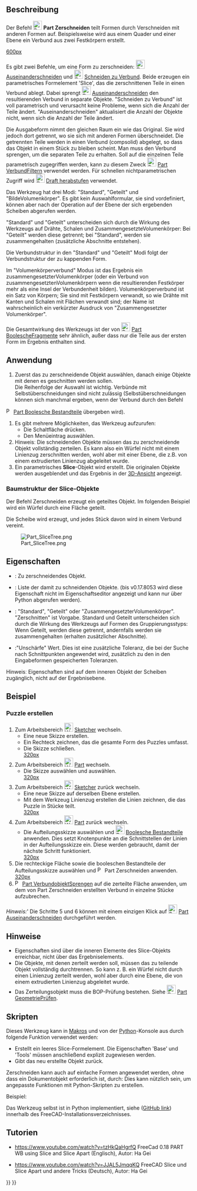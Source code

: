 <languages/>
{{Docnav/de
|[[Part_SliceApart/de|Auseinanderschneiden]]
|[[Part_XOR/de|XOdeR]]
|[[Part_Workbench/de|Part]]
|IconL=Part_SliceApart.svg
|IconR=Part_XOR.svg
|IconC=Workbench_Part.svg
}}

{{GuiCommand/de
|Name=Part Slice
|Name/de=Part Zerschneiden
|MenuLocation=Part → Teilen → Schneiden zu Verbund
|Workbenches=[[Part_Workbench/de|Part]]
|Version=0.17
|SeeAlso=[[Part_BooleanFragments/de|Part BoolescheFragmente]], [[Part_XOR/de|Part XOdeR]], [[Part_CompJoinFeatures/de|Part AuswahlVerbindungsmethoden]], [[Part_Boolean/de|Part BoolescheOperation]]
}}

<span id="Description"></span>
==Beschreibung== 

Der Befehl [[Image:Part_Slice.svg|24px]] '''Part Zerschneiden''' teilt Formen durch Verschneiden mit anderen Formen auf. Beispielsweise wird aus einem Quader und einer Ebene ein Verbund aus zwei Festkörpern erstellt.

[[image:Part_Slice_Demo.png|600px]]

{{Caption|Oben: die Stücke wurden anschließend manuell auseinander bewegt, um das Zerschneiden deutlich zu machen}}

Es gibt zwei Befehle, um eine Form zu zerschneiden: [[Image:Part_SliceApart.svg|24px]][[Part_SliceApart/de|Auseinanderschneiden]] und [[Image:Part_Slice.svg|24px]] [[Part_Slice/de|Schneiden zu Verbund]]. Beide erzeugen ein parametrisches Formelement 'Slice', das die zerschnittenen Teile in einen Verbund ablegt. Dabei sprengt [[Image:Part_SliceApart.svg|24px]] [[Part_SliceApart/de|Auseinanderschneiden]] den resultierenden Verbund in separate Objekte. "Schneiden zu Verbund" ist voll parametrisch und verursacht keine Probleme, wenn sich die Anzahl der Teile ändert. "Auseinanderschneiden" aktualisiert die Anzahl der Objekte nicht, wenn sich die Anzahl der Teile ändert.

Die Ausgabeform nimmt den gleichen Raum ein wie das Original. Sie wird jedoch dort getrennt, wo sie sich mit anderen Formen überschneidet. Die getrennten Teile werden in einen Verbund (compsolid) abgelegt, so dass das Objekt in einem Stück zu bleiben scheint. Man muss den Verbund sprengen, um die separaten Teile zu erhalten. Soll auf die einzelnen Teile parametrisch zugegriffen werden, kann zu diesem Zweck [[Image:Part_CompoundFilter.svg|24px]] [[Part_CompoundFilter/de|Part VerbundFiltern]] verwendet werden. Für schnellen nichtparametrischen Zugriff wird [[Image:Draft_Downgrade.svg|24px]] [[Draft_Downgrade/de|Draft herabstufen]] verwendet.

Das Werkzeug hat drei Modi: "Standard", "Geteilt" und "BildeVolumenkörper". Es gibt kein Auswahlformular, sie sind vordefiniert, können aber nach der Operation auf der Ebene der sich ergebenden Scheiben abgerufen werden.

"Standard" und "Geteilt" unterscheiden sich durch die Wirkung des Werkzeugs auf Drähte, Schalen und ZusammengesetzteVolumenkörper: Bei "Geteilt" werden diese getrennt; bei "Standard", werden sie zusammengehalten (zusätzliche Abschnitte entstehen).

Die Verbundstruktur in den "Standard" und "Geteilt" Modi folgt der Verbundstruktur der zu kappenden Form. 

Im "Volumenkörperverbund" Modus ist das Ergebnis ein zusammengesetzterVolumenkörper (oder ein Verbund von zusammengesetztenVolumenkörpern wenn die resultierenden Festkörper mehr als eine Insel der Verbundenheit bilden). Volumenkörperverbund ist ein Satz von Körpern;  Sie sind mit Festkörpern verwandt, so wie Drähte mit Kanten und Schalen mit Flächen verwandt sind; der Name ist wahrscheinlich ein verkürzter Ausdruck von "Zusammengesetzter Volumenkörper".

Die Gesamtwirkung des Werkzeugs ist der von [[Image:Part_BooleanFragments.svg|24px]] [[Part_BooleanFragments/de|Part BoolescheFragmente]] sehr ähnlich, außer dass nur die Teile aus der ersten Form im Ergebnis enthalten sind.

<span id="Usage"></span>
==Anwendung== 

# Zuerst das zu zerschneidende Objekt auswählen, danach einige Objekte mit denen es geschnitten werden sollen. <br/> Die Reihenfolge der Auswahl ist wichtig. Verbünde mit Selbstüberschneidungen sind nicht zulässig (Selbstüberschneidungen können sich manchmal ergeben, wenn der Verbund durch den Befehl
[[Image:Part_BooleanFragments.svg|16px]] [[Part_BooleanFragments/de|Part Boolesche Bestandteile]] übergeben wird).
# Es gibt mehrere Möglichkeiten, das Werkzeug aufzurufen:
#* Die Schaltfläche {{Button|[[Image:Part_Slice.svg|24px]] [[Part_Slice/de|Slice to compound]]}} drücken.
#* Den Menüeintrag {{MenuCommand|Part → Aufteilen → Schneiden zu Verbund}} auswählen.
# Hinweisː Die schneidenden Objekte müssen das zu zerschneidende Objekt vollständig zerteilen. Es kann also ein Würfel nicht mit einem Linienzug zerschnitten werden, wohl aber mit einer Ebene, die z.B. von einem extrudierten Linienzug abgeleitet wurde.
# Ein parametrisches '''Slice'''-Objekt wird erstellt. Die originalen Objekte werden ausgeblendet und das Ergebnis in der [[3D_view/de|3D-Ansicht]] angezeigt.

===Baumstruktur der Slice-Objekte=== 
Der Befehl Zerschneiden erzeugt ein geteiltes Objekt. Im folgenden Beispiel wird ein Würfel durch eine Fläche geteilt.

Die Scheibe wird erzeugt, und jedes Stück davon wird in einem Verbund vereint.

[[Image:Part_SliceTree.png]]

<span id="Properties"></span>
==Eigenschaften== 

{{TitleProperty|Scheiben}}
* {{PropertyData/de|Basis}}: Zu zerschneidendes Objekt.
* {{PropertyData/de|Werkzeuge}}: Liste der damit zu schneidenden Objekte. (bis v0.17.8053 wird diese Eigenschaft nicht im Eigenschaftseditor angezeigt und kann nur über Python abgerufen werden).
* {{PropertyData/de|Modus}}: "Standard", "Geteilt" oder "ZusammengesetzterVolumenkörper". "Zerschnitten" ist Vorgabe. Standard und Geteilt unterscheiden sich durch die Wirkung des Werkzeugs auf Formen des Gruppierungsstyps: Wenn Geteilt, werden diese getrennt, andernfalls werden sie zusammengehalten (erhalten zusätzlicher Abschnitte). 
* {{PropertyData/de|Toleranz}}:"Unschärfe" Wert. Dies ist eine zusätzliche Toleranz, die bei der Suche nach Schnittpunkten angewendet wird, zusätzlich zu den in den Eingabeformen gespeicherten Toleranzen.

Hinweisː Eigenschaften sind auf dem inneren Objekt der Scheiben zugänglich, nicht auf der Ergebnisebene.

<span id="Example"></span>
==Beispiel==

<span id="Creating_a_Puzzle"></span>
===Puzzle erstellen===

# Zum Arbeitsbereich [[Image:Workbench_Sketcher.svg|24px]] [[Sketcher_Workbench/de|Sketcher]] wechseln.
#* Eine neue Skizze erstellen.
#* Ein Rechteck zeichnen, das die gesamte Form des Puzzles umfasst.
#* Die Skizze schließen.<br/>[[image:slice_example_step1.png|320px]]
# Zum Arbeitsbereich [[Image:Workbench_Part.svg|24px]] [[Part_Workbench|Part]] wechseln. 
#* Die Skizze auswählen und {{MenuCommand|Part → [[Image:Part MakeFace.svg|24px]]  [[Part_MakeFace|Fläche aus Liniezug erstellen]]}} auswählen.<br/>[[image:slice_example_step2.png|320px]]
# Zum Arbeitsbereich [[Image:Workbench_Sketcher.svg|24px]] [[Sketcher_Workbench/de|Sketcher]] zurück wechseln.
#* Eine neue Skizze auf derselben Ebene erstellen.
#* Mit dem Werkzeug Linienzug erstellen die Linien zeichnen, die das Puzzle in Stücke teilt.<br/>[[image:slice_example_step3.png|320px]]
# Zum Arbeitsbereich [[Image:Workbench_Part.svg|24px]] [[Part_Workbench/de|Part]] zurück wechseln.
#* Die Aufteilungsskizze auswählen und [[Image:Part_BooleanFragments.svg|24px]] [[Part_BooleanFragments/de|Boolesche Bestandteile]] anwenden. Dies setzt Knotenpunkte an die Schnittstellen der Linien in der Aufteilungsskizze ein. Diese werden gebraucht, damit der nächste Schritt funktioniert.<br/>[[image:slice_example_step4.png|320px]]
# Die rechteckige Fläche sowie die booleschen Bestandteile der Aufteilungsskizze auswählen und [[Image:Part_Slice.svg|16px]] Part Zerschneiden anwenden.<br/>[[image:slice_example_step5.png|320px]]
# [[Image:Part_ExplodeCompound.svg|16px]] [[Part_ExplodeCompound/de|Part VerbundobjektSprengen]] auf die zerteilte Fläche anwenden, um dem von Part Zerschneiden erstellten Verbund in einzelne Stücke aufzubrechen.

''Hinweis:''' Die Schritte 5 und 6 können mit einem einzigen Klick auf [[Image:Part_SliceApart.svg|24px]] [[Part_SliceApart/de|Part Auseinanderschneiden]] durchgeführt werden.

<span id="Notes"></span>
==Hinweise== 

* Eigenschaften sind über die inneren Elemente des Slice-Objekts erreichbar, nicht über das Ergebniselements.
* Die Objekte, mit denen zerteilt werden soll, müssen das zu teilende Objekt vollständig durchtrennen. So kann z. B. ein Würfel nicht durch einen Linienzug zerteilt werden, wohl aber durch eine Ebene, die von einem extrudierten Linienzug abgeleitet wurde.
* Das Zerteilungsobjekt muss die BOP-Prüfung bestehen. Siehe [[Image:Part_CheckGeometry.svg|24px]] [[Part_CheckGeometry/de|Part GeometriePrüfen]].

<span id="Scripting"></span>
==Skripten== 

Dieses Werkzeug kann in [[Macros/de|Makros]] und von der [[Python/de|Python]]-Konsole aus durch folgende Funktion verwendet werden:
{{Code|code=BOPTools.SplitFeatures.makeSlice(name)}}

* Erstellt ein leeres Slice-Formelement. Die Eigenschaften 'Base' und 'Tools' müssen anschließend explizit zugewiesen werden.
* Gibt das neu erstellte Objekt zurück.

Zerschneiden kann auch auf einfache Formen angewendet werden, ohne dass ein Dokumentobjekt erforderlich ist, durch:
{{Code|code=BOPTools.SplitAPI.slice(base_shape, tool_shapes, mode, tolerance = 0.0)}}
Dies kann nützlich sein, um angepasste Funktionen mit Python-Skripten zu erstellen.

Beispiel:
{{code|code=
import BOPTools.SplitFeatures
j = BOPTools.SplitFeatures.makeSlice(name= 'Slice')
j.Base = FreeCADGui.Selection.getSelection()[0]
j.Tools = FreeCADGui.Selection.getSelection()[1:]
}}

Das Werkzeug selbst ist in Python implementiert, siehe {{FileName|/Mod/Part/BOPTools/SplitFeatures.py}} ([https://github.com/FreeCAD/FreeCAD/blob/master/src/Mod/Part/BOPTools/SplitFeatures.py GitHub link]) innerhalb des FreeCAD-Installationsverzeichnisses.

<span id="Tutorials"></span>
==Tutorien== 

* https://www.youtube.com/watch?v=tzHkQaHgrfQ FreeCad 0.18 PART WB using Slice and Slice Apart (Englisch), Autor: Ha Gei

* https://www.youtube.com/watch?v=JJAL5JmqqKQ FreeCAD Slice und Slice Apart und andere Tricks (Deutsch), Autor: Ha Gei


{{Docnav/de
|[[Part_SliceApart/de|Auseinanderschneiden]]
|[[Part_XOR/de|XOdeR]]
|[[Part_Workbench/de|Part]]
|IconL=Part_SliceApart.svg
|IconR=Part_XOR.svg
|IconC=Workbench_Part.svg
}}

{{Part Tools navi{{#translation:}}}}
{{Userdocnavi{{#translation:}}}}